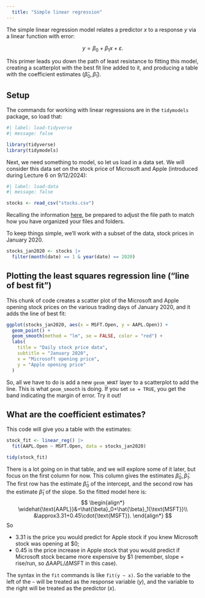 ```yaml
---
  title: "Simple linear regression"
---
```


The simple linear regression model relates a predictor $x$ to a response $y$ via a linear function with error:

$$
y=\beta_0+\beta_1x+\varepsilon.
$$

This primer leads you down the path of least resistance to fitting this model, creating a scatterplot with the best fit line added to it, and producing a table with the coefficient estimates ($\hat{\beta}_0,\,\hat{\beta}_1$).

## Setup

The commands for working with linear regressions are in the `tidymodels` package, so load that:

```r
#| label: load-tidyverse
#| message: false

library(tidyverse) 
library(tidymodels) 
```

Next, we need something to model, so let us load in a data set. We will consider this data set on the stock price of Microsoft and Apple (introduced during Lecture 6 on 9/12/2024):

```r
#| label: load-data
#| message: false

stocks <- read_csv("stocks.csv")
```

::: callout-note
Recalling the information [here](https://sta101-f24.github.io/computing/computing-file-paths.html), be prepared to adjust the file path to match how you have organized your files and folders.
:::

To keep things simple, we’ll work with a subset of the data, stock prices in January 2020.

```r
stocks_jan2020 <- stocks |>
  filter(month(date) == 1 & year(date) == 2020)
```

## Plotting the least squares regression line ("line of best fit")

This chunk of code creates a scatter plot of the Microsoft and Apple opening stock prices on the various trading days of January 2020, and it adds the line of best fit:

```r
ggplot(stocks_jan2020, aes(x = MSFT.Open, y = AAPL.Open)) +
  geom_point() + 
  geom_smooth(method = "lm", se = FALSE, color = "red") +
  labs(
    title = "Daily stock price data",
    subtitle = "January 2020",
    x = "Microsoft opening price",
    y = "Apple opening price"
  )
```

So, all we have to do is add a new `geom_WHAT` layer to a scatterplot to add the line. This is what `geom_smooth` is doing. If you set `se = TRUE`, you get the band indicating the margin of error. Try it out!

## What are the coefficient estimates?

This code will give you a table with the estimates:

```r
stock_fit <- linear_reg() |>
  fit(AAPL.Open ~ MSFT.Open, data = stocks_jan2020)

tidy(stock_fit)
```

There is a lot going on in that table, and we will explore some of it later, but focus on the first column for now. This column gives the estimates $\hat{\beta}_0,\,\hat{\beta}_1$. The first row has the estimate $\hat{\beta}_0$ of the intercept, and the second row has the estimate $\hat{\beta}_1$ of the slope. So the fitted model here is: $$
\begin{align*}
\widehat{\text{AAPL}}&=\hat{\beta}_0+\hat{\beta}_1{\text{MSFT}}\\
&\approx3.31+0.45\cdot{\text{MSFT}}.
\end{align*}
$$ So

-   3.31 is the price you would predict for Apple stock if you knew Microsoft stock was opening at \$0;
-   0.45 is the price increase in Apple stock that you would predict if Microsoft stock became more expensive by \$1 (remember, slope = rise/run, so $\Delta\text{AAPL}/\Delta\text{MSFT}$ in this case).

The syntax in the `fit` commands is like `fit(y ~ x)`. So the variable to the left of the `~` will be treated as the response variable ($y$), and the variable to the right will be treated as the predictor ($x$).
